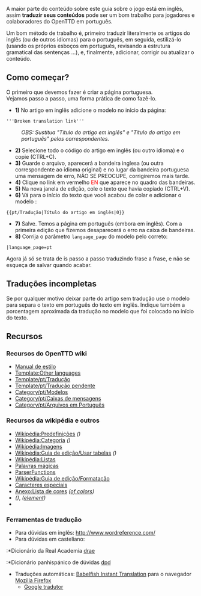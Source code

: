 A maior parte do conteúdo sobre este guia sobre o jogo está em inglês, assim '''traduzir seus conteúdos''' pode ser um bom trabalho para jogadores e colaboradores do OpenTTD em português.

Um bom método de trabalho é, primeiro traduzir literalmente os artigos do inglês (ou de outros idiomas) para o português, em seguida, estilizá-lo (usando os próprios esboços em português, revisando a estrutura gramatical das sentenças ...), e, finalmente, adicionar, corrigir ou atualizar o conteúdo.

==Como começar?==
O primeiro que devemos fazer é criar a página portuguesa.<br/>
Vejamos passo a passo, uma forma prática de como fazê-lo. 
*'''1)''' No artigo em inglês adicione o modelo {{s|Other languages}} no início da página:
<pre>
'''Broken translation link'''
</pre>
:''OBS: Sustitua "Título do artigo em inglês" e "Título do artigo em português" pelos correspondentes.''
*'''2)''' Selecione todo o código do artigo em inglês (ou outro idioma) e o copie (CTRL+C).
*'''3)''' Guarde o arquivo, aparecerá a bandeira inglesa (ou outra correspondente ao idioma original) e no lugar da bandeira portuguesa uma mensagem de erro, NÃO SE PREOCUPE, corrigiremos mais tarde.
*'''4)''' Clique no link em vermelho <span style="color:red">EN</span> que aparece no quadro das bandeiras.
*'''5)''' Na nova janela de edição, cole o texto que havia copiado (CTRL+V).
*'''6)''' Vá para o início do texto que você acabou de colar e adicionar o modelo {{s|Tradução/Pt}}:
<pre>
{{pt/Tradução|Título do artigo em inglês|0}}
</pre>
*'''7)''' Salve. Temos a página em português (embora em inglês). Com a primeira edição que fizemos desaparecerá o erro na caixa de bandeiras.
*'''8)''' Corrija o parâmetro <code>language_page</code> do modelo {{s|Other languages}} pelo correto:
<pre>
|language_page=pt
</pre>

Agora já só se trata de is passo a passo traduzindo frase a frase, e não se esqueça de salvar quando acabar.

==Traduções incompletas==
Se por qualquer motivo deixar parte do artigo sem tradução use o modelo {{s|Tradução pendente/Pt}} para separa o texto em português do texto em inglês. Indique também a porcentagem aproximada da tradução no modelo {{s|Tradução/Pt}} que foi colocado no início do texto. 

==Recursos==
===Recursos do OpenTTD wiki===
*[[Main/en/Manual of Style|Manual de estilo]]
*[[Template:Other languages]]
*[[Template/pt/Tradução]]
*[[Template/pt/Tradução pendente]]
*[[Category/pt/Modelos]]
*[[Category/pt/Caixas de mensagens]]
*[[Category/pt/Arquivos em Português]]

===Recursos da wikipédia e outros===
*[http://pt.wikipedia.org/wiki/Wikip%C3%A9dia:Predefini%C3%A7%C3%B5es Wikipédia:Predefinições] ''([http://www.wikipedia.org/wiki/Help:Template ])''
*[http://pt.wikipedia.org/wiki/Ajuda:Categoria Wikipédia:Categoria] ''([http://www.wikipedia.org/wiki/Help:Category ])''
*[http://www.wikipedia.org/wiki/Wikipedia:Picture_tutorial Wikipédia:Imagens]
*[http://pt.wikipedia.org/wiki/Ajuda:Guia_de_edi%C3%A7%C3%A3o/Usar_tabelas Wikipédia:Guia de edição/Usar tabelas] ''([http://www.wikipedia.org/wiki/Help:Table ])''
*[http://en.wikipedia.org/wiki/Help:List Wikipédia:Listas]
*[http://www.mediawiki.org/wiki/Help:Magic_words/pt-br Palavras mágicas]
*[http://www.mediawiki.org/wiki/Help:Extension:ParserFunctions/pt-br ParserFunctions]
*[http://pt.wikipedia.org/wiki/Ajuda:Guia_de_edição/Formatação Wikipédia:Guia de edição/Formatação]
*[http://en.wikipedia.org/wiki/Help:Special_characters Caracteres especiais]
*[http://pt.wikipedia.org/wiki/Anexo:Lista_de_cores Anexo:Lista de cores] ''([http://www.wikipedia.org/wiki/List of colors ])''
*[http://www.wikipedia.org/wiki/es:HTML ] ''([http://www.wikipedia.org/wiki/HTML ])'', ''([http://www.wikipedia.org/wiki/HTML element ])''
*''[http://www.wikipedia.org/wiki/Help:Hidden_text ]''

===Ferramentas de tradução===
*Para dúvidas em inglês: http://www.wordreference.com/
*Para dúvidas em casteliano:
:*Dicionário da Real Academia [http://buscon.rae.es/draeI/html/cabecera.htm drae]
:*Dicionário panhispánico de dúvidas [http://buscon.rae.es/dpdI/ dpd]
*Traduções automáticas: [https://addons.mozilla.org/es-ES/firefox/addon/7004/ Babelfish Instant Translation] para o navegador [http://www.mozilla-europe.org/es/firefox/ Mozilla Firefox]
**[http://translate.google.com.br/ Google tradutor]